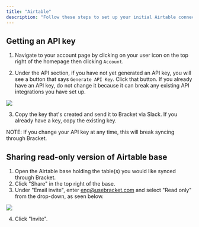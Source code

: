 ```yaml
---
title: "Airtable"
description: "Follow these steps to set up your initial Airtable connection with Bracket"
---
```


## Getting an API key

1. Navigate to your account page by clicking on your user icon on the top right of the homepage then clicking `Account`.

2. Under the API section, if you have not yet generated an API key, you will see a button that says `Generate API Key`. Click that button. If you already have an API key, do not change it because it can break any existing API integrations you have set up.

<Example>
  <img class="rounded-md w-full" src="/img/airtable-1.png" />
</Example>

3. Copy the key that's created and send it to Bracket via Slack. If you already have a key, copy the existing key.

<TipInfo>
  NOTE: If you change your API key at any time, this will break syncing through
  Bracket.
</TipInfo>

## Sharing read-only version of Airtable base

1. Open the Airtable base holding the table(s) you would like synced through Bracket.
2. Click "Share" in the top right of the base.
3. Under "Email invite", enter eng@usebracket.com and select "Read only" from the drop-down, as seen below.

<Example>
  <img class="rounded-md w-full" src="/img/airtable-2-share-link.png" />
</Example>

4. Click "Invite".